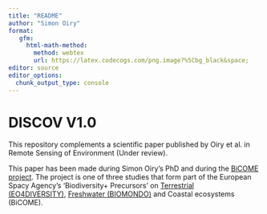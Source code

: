 ```yaml
---
title: "README"
author: "Simon Oiry"
format: 
   gfm:
     html-math-method: 
       method: webtex
       url: https://latex.codecogs.com/png.image?%5Cbg_black&space;
editor: source
editor_options: 
  chunk_output_type: console
---
```


# DISCOV V1.0

This repository complements a scientific paper published by Oiry et al. in Remote Sensing of Environment (Under review).

This paper has been made during Simon Oiry's PhD and during the [BiCOME project](https://bicome.info). The project is one of three studies that form part of the European Spacy Agency's 'Biodiversity+ Precursors' on [Terrestrial (EO4DIVERSITY)](https://www.eo4diversity.info/), [Freshwater (BIOMONDO)](https://www.biomondo.info/) and Coastal ecosystems (BiCOME).
